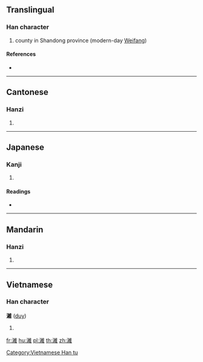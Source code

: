 {{also|潍}}
==Translingual==

===Han character===
{{Han char|rn=85|rad=水|as=14|sn=17|four=30114|canj=EVFG}}

# county in Shandong province (modern-day [[Weifang]])

====References====
* {{Han ref|kx=0657.160|dkj=18533|dj=1067.170|hdz=31775.030|uh=6FF0|ud=28656|bh=C0E5|bd=49381}}

----

==Cantonese==

===Hanzi===
{{yue-hanzi|jyut=|y=wai4|sim=潍}}

# {{defn|lang=yue|sort=水14}}

----

==Japanese==

===Kanji===
{{ja-kanji|grade=|rs=水14}}

# {{defn|lang=ja|sort=水14}}

====Readings====
* {{ja-readings|on=[[い]] (i), [[ゆい]] (yui)|kun=}}

----

==Mandarin==

===Hanzi===
{{cmn-hanzi|sim=潍|pin=[[wéi]] ([[wei2]]), [[yíng]] ([[ying2]])|wg=wei<sup>2</sup>, ying<sup>2</sup>}}

# {{defn|lang=cmn|sort=水14}}

----

==Vietnamese==

===Han character===
'''濰''' ([[duy]])

# {{defn|lang=vi}}

[[Category:Vietnamese Han tu]]

[[fr:濰]]
[[hu:濰]]
[[pl:濰]]
[[th:濰]]
[[zh:濰]]